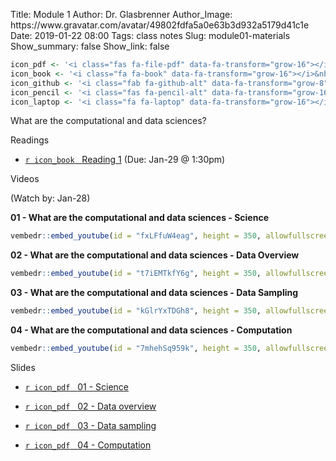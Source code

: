 Title: Module 1
Author: Dr. Glasbrenner
Author_Image: https://www.gravatar.com/avatar/49802fdfa5a0e63b3d932a5179d41c1e
Date: 2019-01-22 08:00
Tags: class notes
Slug: module01-materials
Show_summary: false
Show_link: false

```r
icon_pdf <- '<i class="fas fa-file-pdf" data-fa-transform="grow-16"></i>&nbsp;'
icon_book <- '<i class="fa fa-book" data-fa-transform="grow-16"></i>&nbsp;'
icon_github <- '<i class="fab fa-github-alt" data-fa-transform="grow-8"></i>&nbsp;'
icon_pencil <- '<i class="fas fa-pencil-alt" data-fa-transform="grow-16"></i>&nbsp;'
icon_laptop <- '<i class="fa fa-laptop" data-fa-transform="grow-16"></i>&nbsp;'
```

[What are the computational and data sciences?]{.h2}

[Readings]{.h3}

::: {.no-bullets}
*   [`r icon_book` &nbsp; [Reading 1]{.card-downloads-format}][reading-01] (Due: Jan-29 @ 1:30pm)
:::

<div style="margin-bottom: 1em"></div>

[Videos]{.h3}

(Watch by: Jan-28)

**01 - What are the computational and data sciences - Science**

```r
vembedr::embed_youtube(id = "fxLFfuW4eag", height = 350, allowfullscreen = TRUE, frameborder = 0)
```

**02 - What are the computational and data sciences - Data Overview**

```r
vembedr::embed_youtube(id = "t7iEMTkfY6g", height = 350, allowfullscreen = TRUE, frameborder = 0)
```

**03 - What are the computational and data sciences - Data Sampling**

```r
vembedr::embed_youtube(id = "kGlrYxTDGh8", height = 350, allowfullscreen = TRUE, frameborder = 0)
```

**04 - What are the computational and data sciences - Computation**

```r
vembedr::embed_youtube(id = "7mhehSq959k", height = 350, allowfullscreen = TRUE, frameborder = 0)
```

[Slides]{.h3}

::: {.no-bullets}
*   [`r icon_pdf` &nbsp; [01 - Science]{.card-downloads-format}][slides-01]

*   [`r icon_pdf` &nbsp; [02 - Data overview]{.card-downloads-format}][slides-02]

*   [`r icon_pdf` &nbsp; [03 - Data sampling]{.card-downloads-format}][slides-03]

*   [`r icon_pdf` &nbsp; [04 - Computation]{.card-downloads-format}][slides-04]
:::

[slides-01]:  /doc/what_are_comput_data_sci_01_science.pdf
[slides-02]:  /doc/what_are_comput_data_sci_02_data_overview.pdf
[slides-03]:  /doc/what_are_comput_data_sci_03_data_sampling.pdf
[slides-04]:  /doc/what_are_comput_data_sci_04_computation.pdf
[reading-01]: /assignments/reading-01/
